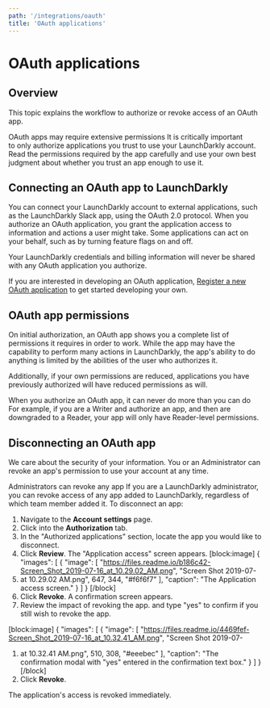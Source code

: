 ```yaml
---
path: '/integrations/oauth'
title: 'OAuth applications'
---
```


# OAuth applications

## Overview

This topic explains the workflow to authorize or revoke access of an OAuth app.

<Callout intent="alert">
  <CalloutTitle>OAuth apps may require extensive permissions</CalloutTitle>
  <CalloutDescription>
    It is critically important to only authorize applications you trust to use your LaunchDarkly account. Read the
    permissions required by the app carefully and use your own best judgment about whether you trust an app enough to
    use it.
  </CalloutDescription>
</Callout>

## Connecting an OAuth app to LaunchDarkly

You can connect your LaunchDarkly account to external applications, such as the LaunchDarkly Slack app, using the OAuth 2.0 protocol. When you authorize an OAuth application, you grant the application access to information and actions a user might take. Some applications can act on your behalf, such as by turning feature flags on and off.

Your LaunchDarkly credentials and billing information will never be shared with any OAuth application you authorize.

If you are interested in developing an OAuth application, <span><a href="https://ld.click/support-request">Register a new OAuth application</a> </span> to get started developing your own.

## OAuth app permissions

On initial authorization, an OAuth app shows you a complete list of permissions it requires in order to work. While the app may have the capability to perform many actions in LaunchDarkly, the app's ability to do anything is limited by the abilities of the user who authorizes it.

Additionally, if your own permissions are reduced, applications you have previously authorized will have reduced permissions as will.

<Callout intent="info">
  <CalloutTitle>When you authorize an OAuth app, it can never do more than you can do</CalloutTitle>
  <CalloutDescription>
    For example, if you are a Writer and authorize an app, and then are downgraded to a Reader, your app will only have
    Reader-level permissions.
  </CalloutDescription>
</Callout>

## Disconnecting an OAuth app

We care about the security of your information. You or an Administrator can revoke an app's permission to use your account at any time.

<Callout intent="info">
  <CalloutTitle>Administrators can revoke any app</CalloutTitle>
  <CalloutDescription>
    If you are a LaunchDarkly administrator, you can revoke access of any app added to LaunchDarkly, regardless of which
    team member added it.
  </CalloutDescription>
</Callout>
To disconnect an app:

1. Navigate to the **Account settings** page.
2. Click into the **Authorization** tab.
3. In the "Authorized applications" section, locate the app you would like to disconnect.
4. Click **Review**. The "Application access" screen appears.
   [block:image]
   {
   "images": [
   {
   "image": [
   "https://files.readme.io/b186c42-Screen_Shot_2019-07-16_at_10.29.02_AM.png",
   "Screen Shot 2019-07-
5. at 10.29.02 AM.png",
   647,
   344,
   "#f6f6f7"
   ],
   "caption": "The Application access screen."
   }
   ]
   }
   [/block]
6. Click **Revoke**. A confirmation screen appears.
7. Review the impact of revoking the app. and type "yes" to confirm if you still wish to revoke the app.

[block:image]
{
"images": [
{
"image": [
"https://files.readme.io/4469fef-Screen_Shot_2019-07-16_at_10.32.41_AM.png",
"Screen Shot 2019-07-

1. at 10.32.41 AM.png",
   510,
   308,
   "#eeebec"
   ],
   "caption": "The confirmation modal with \"yes\" entered in the confirmation text box."
   }
   ]
   }
   [/block]
2. Click **Revoke**.

The application's access is revoked immediately.

